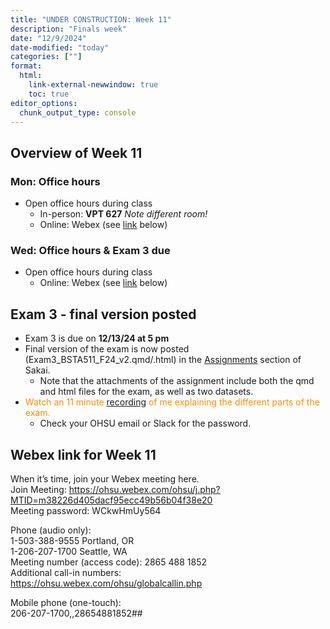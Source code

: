 ```yaml
---
title: "UNDER CONSTRUCTION: Week 11"
description: "Finals week"
date: "12/9/2024"
date-modified: "today"
categories: [""]
format: 
  html:
    link-external-newwindow: true
    toc: true
editor_options: 
  chunk_output_type: console
---
```


## Overview of Week 11

::::: grid
::: g-col-6
### Mon: Office hours

-   Open office hours during class
    -   In-person: **VPT 627** *Note different room!*
    -   Online: Webex (see [link](#sec-webex-link-for-week-11) below)  
:::

::: g-col-6
### Wed: Office hours & Exam 3 due

-   Open office hours during class
    -   Online: Webex (see [link](#sec-webex-link-for-week-11) below)  
:::
:::::


## Exam 3 - final version posted


* Exam 3 is due on **12/13/24 at 5 pm**
* Final version of the exam is now posted (Exam3_BSTA511_F24_v2.qmd/.html) in the [Assignments](https://sakai.ohsu.edu/portal/site/BSTA-511-1-AA-F24/tool/8cee686f-e5e0-401c-a7c1-b097fc8eb9a9) section of Sakai.
    * Note that the attachments of the assignment include both the qmd and html files for the exam, as well as two datasets.
* [Watch an 11 minute [recording](https://ohsu.webex.com/recordingservice/sites/ohsu/recording/playback/ec3b1d589586400fad0f1837f2f5d803) of me explaining the different parts of the exam.]{style="color:darkorange"}
    * Check your OHSU email or Slack for the password.


## Webex link for Week 11

When it's time, join your Webex meeting here.  
Join Meeting: [https://ohsu.webex.com/ohsu/j.php?MTID=m38226d405dacf95ecc49b56b04f38e20](https://ohsu.webex.com/ohsu/j.php?MTID=m38226d405dacf95ecc49b56b04f38e20)  
Meeting password: WCkwHmUy564

Phone (audio only):  
1-503-388-9555 Portland, OR  
1-206-207-1700 Seattle, WA  
Meeting number (access code): 2865 488 1852  
Additional call-in numbers:  
[https://ohsu.webex.com/ohsu/globalcallin.php](https://ohsu.webex.com/ohsu/globalcallin.php)

Mobile phone (one-touch):  
206-207-1700,,28654881852##

